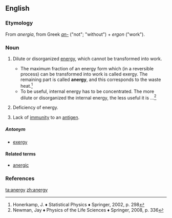 ==English==

===Etymology===
From {{etyl|NL.|en}}  ''anergia'', from Greek ''[[an-#Etymology_3|an-]]'' ("not"; "without") + ''ergon'' ("work").

===Noun===
{{en-noun|~|anergies}}

# {{context|physics|lang=en}} Dilute or disorganized [[energy]], which cannot be transformed into work.
#*The maximum fraction of an energy form which (in a reversible process) can be transformed into work is called exergy. The remaining part is called '''anergy''', and this corresponds to the waste heat.<ref>Honerkamp, J. ♦ Statistical Physics ♦ Springer, 2002, p. 298</ref>
#*To be useful, internal energy has to be concentrated. The more dilute or disorganized the internal energy, the less useful it is ...<ref>Newman, Jay ♦ Physics of the Life Sciences ♦ Springer, 2008, p. 336</ref>
# {{context|pathology|lang=en}} Deficiency of energy.
# {{context|immunology|lang=en}} Lack of [[immunity]] to an [[antigen]].
=====Antonym=====
* [[exergy]]
====Related terms====
* [[anergic]]

===References===
<references/>

[[ta:anergy]]
[[zh:anergy]]